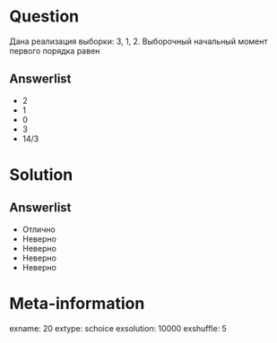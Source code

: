 Question
========
  Дана реализация выборки: 3, 1, 2. Выборочный начальный момент первого порядка равен
  

Answerlist
----------
*  2
*  1
*  0
*  3
*  14/3

Solution
========

Answerlist
----------
*  Отлично
*  Неверно
*  Неверно
*  Неверно
*  Неверно

Meta-information
================
exname: 20
extype: schoice
exsolution: 10000
exshuffle: 5
